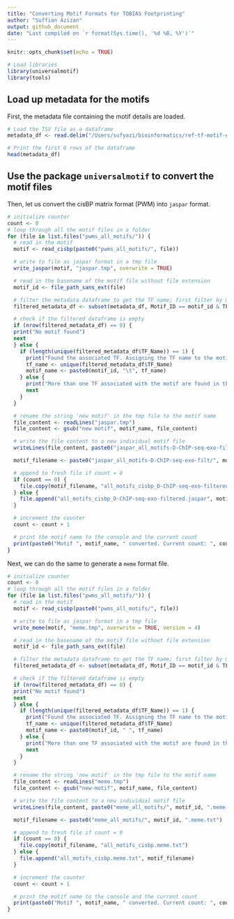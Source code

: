 ```yaml
---
title: "Converting Motif Formats for TOBIAS Footprinting"
author: "Suffian Azizan"
output: github_document
date: "Last compiled on `r format(Sys.time(), '%d %B, %Y')`"
---
```


```r
knitr::opts_chunk$set(echo = TRUE)

# Load libraries
library(universalmotif)
library(tools)
```

## Load up metadata for the motifs
First, the metadata file containing the motif details are loaded.

```r
# Load the TSV file as a dataframe
metadata_df <- read.delim("/Users/sufyazi/bioinformatics/ref-tf-motif-extractions/cisbpDB/TF_Information_all_motifs_plus_Source-Type_cols_filtered.tsv", sep = "\t") # nolint: line_length_linter.

# Print the first 6 rows of the dataframe
head(metadata_df)

```


## Use the package `universalmotif` to convert the motif files

Then, let us convert the cisBP matrix format (PWM) into `jaspar` format. 

```r
# initialize counter
count <- 0
# loop through all the motif files in a folder
for (file in list.files("pwms_all_motifs/")) {
  # read in the motif
  motif <- read_cisbp(paste0("pwms_all_motifs/", file))

  # write to file as jaspar format in a tmp file
  write_jaspar(motif, "jaspar.tmp", overwrite = TRUE)

  # read in the basename of the motif file without file extension
  motif_id <- file_path_sans_ext(file)

  # filter the metadata dataframe to get the TF name; first filter by motif ID, then filter by TF status of 'direct (D)'
  filtered_metadata_df <- subset(metadata_df, Motif_ID == motif_id & TF_Status == "D" & (Motif_Type == "ChIP-seq" | Motif_Type == "ChIP-chip" | Motif_Type == "ChIP-seq+ChIP-exo")) # nolint: line_length_linter.

  # check if the filtered dataframe is empty
  if (nrow(filtered_metadata_df) == 0) {
  print("No motif found")
  next
  } else {
    if (length(unique(filtered_metadata_df$TF_Name)) == 1) {
      print("Found the associated TF. Assigning the TF name to the motif...")
      tf_name <- unique(filtered_metadata_df$TF_Name)
      motif_name <- paste0(motif_id, "\t", tf_name)
    } else {
      print("More than one TF associated with the motif are found in the database. Skipping motif extraction...") # nolint: line_length_linter.
      next
    }
  }

  # rename the string 'new motif' in the tmp file to the motif name
  file_content <- readLines("jaspar.tmp")
  file_content <- gsub("new motif", motif_name, file_content)

  # write the file content to a new individual motif file
  writeLines(file_content, paste0("jaspar_all_motifs-D-ChIP-seq-exo-filt/", motif_id, ".jaspar"))

  motif_filename <- paste0("jaspar_all_motifs-D-ChIP-seq-exo-filt/", motif_id, ".jaspar")

  # append to fresh file if count = 0
  if (count == 0) {
    file.copy(motif_filename, "all_motifs_cisbp_D-ChIP-seq-exo-filtered.jaspar")
  } else {
    file.append("all_motifs_cisbp_D-ChIP-seq-exo-filtered.jaspar", motif_filename)
  }

  # increment the counter
  count <- count + 1

  # print the motif name to the console and the current count
  print(paste0("Motif ", motif_name, " converted. Current count: ", count))
}
```

Next, we can do the same to generate a `meme` format file.

```r

# initialize counter
count <- 0
# loop through all the motif files in a folder
for (file in list.files("pwms_all_motifs/")) {
  # read in the motif
  motif <- read_cisbp(paste0("pwms_all_motifs/", file))

  # write to file as jaspar format in a tmp file
  write_meme(motif, "meme.tmp", overwrite = TRUE, version = 4)

  # read in the basename of the motif file without file extension
  motif_id <- file_path_sans_ext(file)

  # filter the metadata dataframe to get the TF name; first filter by motif ID, then filter by TF status of 'direct (D)'
  filtered_metadata_df <- subset(metadata_df, Motif_ID == motif_id & TF_Status == "D") # nolint: line_length_linter.

  # check if the filtered dataframe is empty
  if (nrow(filtered_metadata_df) == 0) {
  print("No motif found")
  next
  } else {
    if (length(unique(filtered_metadata_df$TF_Name)) == 1) {
      print("Found the associated TF. Assigning the TF name to the motif...")
      tf_name <- unique(filtered_metadata_df$TF_Name)
      motif_name <- paste0(motif_id, " ", tf_name)
    } else {
      print("More than one TF associated with the motif are found in the database. Skipping motif extraction...") # nolint: line_length_linter.
      next
    }
  }

  # rename the string 'new motif' in the tmp file to the motif name
  file_content <- readLines("meme.tmp")
  file_content <- gsub("new-motif", motif_name, file_content)

  # write the file content to a new individual motif file
  writeLines(file_content, paste0("meme_all_motifs/", motif_id, ".meme.txt"))

  motif_filename <- paste0("meme_all_motifs/", motif_id, ".meme.txt")

  # append to fresh file if count = 0
  if (count == 0) {
    file.copy(motif_filename, "all_motifs_cisbp.meme.txt")
  } else {
    file.append("all_motifs_cisbp.meme.txt", motif_filename)
  }

  # increment the counter
  count <- count + 1

  # print the motif name to the console and the current count
  print(paste0("Motif ", motif_name, " converted. Current count: ", count))
}
```